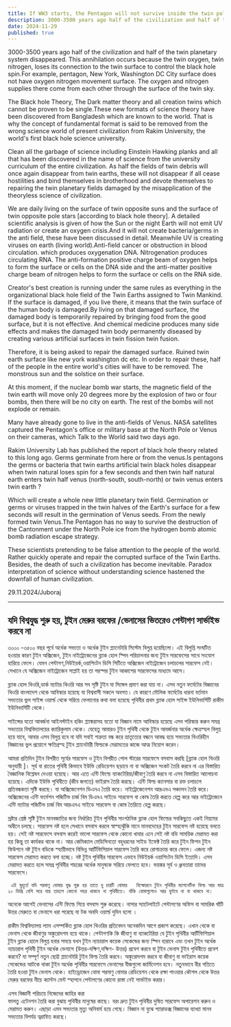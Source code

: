 ```yaml
---
title: If WW3 starts, the Pentagon will not survive inside the twin polar ice/Venus
description: 3000-3500 years ago half of the civilization and half of the twin planetary system disappeared. This annihilation occurs because the twin oxygen, twin nitrogen, loses its connection to the twin surface to control the black hole spin.For example, pentagon, New York, Washington DC City surface does not have oxygen nitrogen movement surface.
date: 2024-11-29
published: true
---
```


3000-3500 years ago half of the civilization and half of the twin planetary system disappeared. This annihilation occurs because the twin oxygen, twin nitrogen, loses its connection to the twin surface to control the black hole spin.For example, pentagon, New York, Washington DC City surface does not have oxygen nitrogen movement surface. The oxygen and nitrogen supplies there come from each other through the surface of the twin sky.

  The Black hole Theory, The Dark matter theory and all creation twins which cannot be proven to be single.These new formats of science theory have been discovered from Bangladesh which are known to the world. That is why the concept of fundamental format is said to be removed from the wrong science world of present civilization from Rakim University, the world's first black hole science university.

Clean all the garbage of science including Einstein Hawking planks and all that has been discovered in the name of science from the university curriculum of the entire civilization. As half the fields of twin debris will once again disappear from twin earths, these will not disappear if all cease hostilities and bind themselves in brotherhood and devote themselves to repairing the twin planetary fields damaged by the misapplication of the theoryless science of civilization.

We are daily living on the surface of twin opposite suns and the surface of twin opposite pole stars [according to black hole theory]. A detailed scientific analysis is given of how the Sun or the night Earth will not emit UV radiation or create an oxygen crisis.And it will not create bacteria/germs in the anti field, these have been discussed in detail. Meanwhile UV is creating viruses on earth (living world).Anti-field cancer or obstruction in blood circulation. which produces oxygenation DNA. Nitrogenation produces circulating RNA.
The anti-formation positive charge beam of oxygen helps to form the surface or cells on the DNA side and the anti-matter positive charge beam of nitrogen helps to form the surface or cells on the RNA side.

Creator's best creation is running under the same rules as everything in the organizational black hole field of the Twin Earths assigned to Twin Mankind. If the surface is damaged, if you live there, it means that the twin surface of the human body is damaged.By living on that damaged surface, the damaged body is temporarily repaired by bringing food from the good surface, but it is not effective. And chemical medicine produces many side effects and makes the damaged twin body permanently diseased by creating various artificial surfaces in twin fission twin fusion.

Therefore, it is being asked to repair the damaged surface. Ruined twin earth surface like new york washington dc etc.
In order to repair these, half of the people in the entire world's cities will have to be removed. The monstrous sun and the solstice on their surface.

At this moment, if the nuclear bomb war starts, the magnetic field of the twin earth will move only 20 degrees more by the explosion of two or four bombs, then there will be no city on earth. The rest of the bombs will not explode or remain.

Many have already gone to live in the anti-fields of Venus. NASA satellites captured the Pentagon's office or military base at the North Pole or Venus on their cameras, which Talk to the World said two days ago.

Rakim University Lab has published the report of black hole theory related to this long ago. Germs germinate from here or from the venus.Is pentagons the germs or bacteria that twin earths artificial twin black holes disappear when twin natural loses spin for a few seconds and then twin half natural earth enters twin half venus (north-south, south-north) or twin venus enters twin earth ?

Which will create a whole new little planetary twin field.  Germination or germs or viruses trapped in the twin halves of the Earth's surface for a few seconds will result in the germination of Venus seeds. From the newly formed twin Venus.The Pentagon has no way to survive the destruction of the Cantonment under the North Pole ice from the hydrogen bomb atomic bomb radiation escape strategy.

These scientists pretending to be false attention to the people of the world.
               Rather quickly operate and repair the corrupted surface of the Twin Earths. Besides, the death of such a civilization has become inevitable. Paradox interpretation of science without understanding science hastened the downfall of human civilization.

29.11.2024/Juboraj

---

## যদি বিশ্বযুদ্ধ শুরু হয়, টুইন মেরুর বরফের /ভেনাসের ভিতরেও  পেন্টাগণ সার্ভাইভ করবে না

৩০০০ -৩৫০০ বছর পূর্বে অর্ধেক সভ‍্যতা ও অর্ধেক টুইন প্ল‍্যানেটারি সিস্টেম বিলুপ্ত হয়েছিলো। এই বিলুপ্তি সংঘটিত হওয়ার কারণ টুইন অক্সিজেন, টুইন নাইট্রোজেনের ব্ল‍্যাক হোল স্পিন পরিচালনার জন‍্য টুইন সারফেসের সাথে সংযোগ হারিয়ে ফেলে।  যেমন পেন্টাগণ,নিউইয়র্ক,ওয়াশিংটন ডিসি সিটিতে অক্সিজেন নাইট্রোজেন চলাচলের সারফেস নেই। সেখানে যে অক্সিজেন নাইট্রোজেন সাপ্লাই হয় তা পরস্পর টুইন আকাশের সারফেসের মাধ‍্যমে আসে।

ব্ল‍্যাক হোল থিওরি,ডার্ক ম‍্যাটার থিওরি আর সব সৃষ্টি টুইন যা সিঙ্গেল প্রমাণ করা যায় না। এসব নতুন ফর্মেটের বিজ্ঞানের থিওরি বাংলাদেশ থেকে আবিস্কার হয়েছে যা বিশ্ববাসী সকলে অবগত। যে কারণে মৌলিক ফর্মেটের ধারনা বর্তমান সভ‍্যতার ভুল সাইন্স ওয়ার্ল্ড থেকে সরিয়ে ফেলানোর কথা বলা হয়েছে পৃথিবীর প্রথম ব্ল‍্যাক হোল সাইন্স ইউনিভার্সিটি রাকীম ইউনিভার্সিটি থেকে।

সাইন্সের যতো আবর্জনা আইনস্টাইন হকিং প্ল‍্যাঙ্করাসহ যতো যা বিজ্ঞান নামে আবিস্কার হয়েছে এসব পরিস্কার করুন সমগ্র সভ‍্যতার  বিশ্ববিদ্যালয়ের ক‍্যারিকুলাম থেকে। যেহেতু আবারও টুইন পৃথিবী থেকে টুইন আবর্জনার অর্ধেক ক্ষেত্রস্হল বিলুপ্ত হয়ে যাবে, আবার এসব বিলুপ্ত হবে না যদি সবাই শত্রুতা বন্ধ করে  ভ্রাতৃত‍্যের বন্ধনে আবদ্ধ হয়ে সভ‍্যতার থিওরিহীন বিজ্ঞানের ভুল প্রয়োগে ক্ষতিগ্রস্হ টুইন প্ল‍্যানেটারী ফিল্ডকে মেরামতের কাজে আত্ম নিয়োগ করেন।

আমরা প্রতিদিন টুইন বিপরীত সূর্যের সারফেস ও টুইন বিপরীত পোল স্টারের সারফেসে  বসবাস করছি [ব্ল‍্যাক হোল থিওরি অনুযায়ী ]। সূর্য বা রাতের পৃথিবী কিভাবে ইউভি রেডিয়েশন ছড়াবে না বা অক্সিজেন সংকট তৈরি করবে না এর বিস্তারিত বৈজ্ঞানিক বিশ্লেষন দেওয়া হয়েছে।  আর এতে এন্টি ফিল্ডে ব‍্যাকটেরিয়া/জীবাণু  তৈরি করবে না এসব বিস্তারিত আলোচনা হয়েছে। এদিকে ইউভি পৃথিবীতে (জীব জগতে) ভাইরাস তৈরি করছে। এন্টি ফিল্ড ক‍্যানসার বা রক্ত চলাচলে প্রতিবন্ধকতা সৃষ্টি করছে। যা অক্সিজেনেশন  ডিএনএ তৈরি করে। নাইট্রোজেনেশন আরএনএ সঞ্চালন তৈরি করে। অক্সিজেনের এন্টি ফর্মেশন পজিটিভ চার্জ বিম  ডিএনএ সাইডে সারফেস বা কোষ তৈরি করতে হেল্প করে আর নাইট্রোজেনে এন্টি ম‍্যাটার পজিটিভ চার্জ বিম আরএনএ সাইডে সারফেস বা কোষ তৈরিতে হেল্প করছে।

স্রষ্টার শ্রেষ্ঠ সৃষ্টি  টুইন মানবজাতির জন‍্য নির্ধারিত টুইন পৃথিবীর সাংগঠনিক ব্ল‍্যাক হোল  ফিল্ডের সবকিছুতে একই নিয়মের অধীনে চলছে। সারফেস নষ্ট হলে সেখানে বসবাস করলে স্বাস্হ‍্যঝুঁকি মানে মানবদেহের টুইন সারফেস নষ্ট হয়েছে বলতে হয়। সেই নষ্ট সারফেসে বসবাস করেই ভালো সারফেস থেকে কোনো খাবার এনে সেই নষ্ট বডি সাময়িক মেরামত করা হয় কিন্তু তা কার্যকর থাকে না। আর কেমিক‍্যাল মেডিসিনতো বহুধরনের সাইড ইফেক্ট তৈরি করে টুইন ফিশন টুইন ফিউশনে ন‍ষ্ট টুইন বডিকে স্হায়ীভাবে বিভিন্ন আর্টিফিসিয়াল সারফেস তৈরি করে রোগাক্রান্ত  করে ফেলে।
এজন‍্য নষ্ট সারফেস মেরামত  করতে বলা হচ্ছে। নষ্ট টুইন পৃথিবীর সারফেস এভাবে নিউইয়র্ক ওয়াশিংটন ডিসি ইত‍্যাদি।
এসব মেরামত করতে হলে সমগ্র পৃথিবীর  শহরের অর্ধেক মানুষকে সরিয়ে ফেলতে হবে। ভয়ঙ্কর সূর্য ও ধ্রুবতারা তাদের সারফেসে।

     এই মুহুর্তে যদি পরমাণু বোমার যুদ্ধ শুরু হয় তাতে দু চারটি বোমার   বিস্ফোরনে টুইন পৃথিবীর ম‍্যাগনেটিক ফিল্ড আর মাত্র ২০ ডিগ্রি বেশি সরে যায় তাহলে কোনো শহর থাকবে না পৃথিবীতে। বাঁকি বোমাগুলোও আর ফুটবে না বা থাকবে না।

অনেকে আগেই ভেনাসের এন্টি ফিল্ডে গিয়ে বসবাস শুরু করেছে। নাসার স‍্যাটেলাইটে পেন্টাগণের অফিস বা সামরিক ঘাঁটি উত্তর মেরুতে বা ভেনাসে ধরা পরেছে যা টক অবদি ওয়ার্ল্ড দুদিন হলো ।

রাকীম বিশ্ববিদ্যালয় ল‍্যাব এসম্পর্কিত ব্ল‍্যাক হোল থিওরির প্রতিবেদন অনেকদিন আগে প্রকাশ করেছে। এখান থেকে বা ভেনাস থেকে জীবাণুর অঙ্কুরোদগম হয়ে থাকে। পেন্টাগণকি কি জীবাণু বা ব‍্যাকটেরিয়া যে টুইন পৃথিবীর আর্টিফিশিয়াল টুইন ব্ল‍্যাক হোলে বিলুপ্ত হবার সময়ে যখন টুইন ন‍্যাচারাল কয়েক সেকেন্ডের জন‍্য স্পিন হারাবে এবং তখন টুইন অর্ধেক ন‍্যাচারাল পৃথিবী টুইন অর্ধেক ভেনাসে (উত্তর-দক্ষিণ,দক্ষিণ- উত্তর)  প্রবেশ করবে বা টুইন ভেনাস টুইন পৃথিবীতে প্রবেশ করবে?  যা সম্পূর্ণ নতুন ছোট্ট প্ল‍্যানেটারি টুইন ফিল্ড তৈরি করবে।  অঙ্কুরোদগম করবে বা জীবাণু বা ভাইরাস কয়েক সেকেন্ডের আটকে থাকা টুইন অর্ধেক পৃথিবীর সারফেসে ভেনাসের বীজগুলো জার্মিনেশন  হবে। নতুনভাবে ধীর গতিতে তৈরি হওয়া টুইন ভেনাস থেকে। হাইড্রোজেন বোমা পরমাণু বোমার রেডিয়েশন থেকে রক্ষা পাওয়ার কৌশল থেকে উত্তর মেরুর বরফের নীচে ক‍্যান্টন মেন্ট স্হাপনে পেন্টাগণের কোনো রাস্তা নেই সার্ভাইভ করার।

এসব বিজ্ঞানী পরিচয়ে নিজেদের জাহির করা        
ফালতু এটেনশন তৈরি করা বুঝায় পৃথিবীর মানুষের কাছে।
বরং দ্রুত টুইন পৃথিবীর দুষিত সারফেস অপারেশন করুন ও মেরামত করুন। এছাড়া এমন সভ‍্যতার মৃত‍্যু অনিবার্য হয়ে গেছে। বিজ্ঞান না বুঝে প‍্যারাডক্স বিজ্ঞানের ব‍্যাখ‍্যা মানব সভ‍্যতার বিপর্যয় ত্বরান্বিত করছে।
